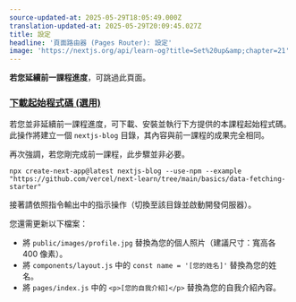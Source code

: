 ```yaml
---
source-updated-at: 2025-05-29T18:05:49.000Z
translation-updated-at: 2025-05-29T20:09:45.027Z
title: 設定
headline: '頁面路由器 (Pages Router): 設定'
image: 'https://nextjs.org/api/learn-og?title=Set%20up&amp;chapter=21'
---
```


**若您延續前一課程進度**，可跳過此頁面。

### [下載起始程式碼 (選用)](#下載起始程式碼-選用)

若您並非延續前一課程進度，可下載、安裝並執行下方提供的本課程起始程式碼。此操作將建立一個 `nextjs-blog` 目錄，其內容與前一課程的成果完全相同。

再次強調，若您剛完成前一課程，此步驟並非必要。

```
npx create-next-app@latest nextjs-blog --use-npm --example "https://github.com/vercel/next-learn/tree/main/basics/data-fetching-starter"
```

接著請依照指令輸出中的指示操作（切換至該目錄並啟動開發伺服器）。

您還需更新以下檔案：

*   將 `public/images/profile.jpg` 替換為您的個人照片（建議尺寸：寬高各 400 像素）。
*   將 `components/layout.js` 中的 `const name = '[您的姓名]'` 替換為您的姓名。
*   將 `pages/index.js` 中的 `<p>[您的自我介紹]</p>` 替換為您的自我介紹內容。